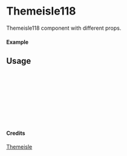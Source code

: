 
<Meta of={Themeisle118} title="Themeisle/Themeisle118" />

# Themeisle118

Themeisle118 component with different props.

#### Example

<Canvas of={Themeisle118.Primary} />

## Usage

```ts
import { Themeisle118 } from "yadl-ui";

const Example = () => {
  return (
      <Themeisle118 />
  );
};

export default Example;
```

#### Credits
[Themeisle](https://themeisle.com/illustrations/)
